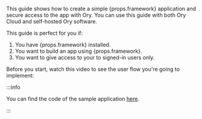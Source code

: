 
<p>
This guide shows how to create a simple {props.framework} application and secure access to the app with Ory. You can use this guide with both Ory Cloud and self-hosted Ory software.

</p>


This guide is perfect for you if:

<ol>

<li>You have {props.framework} installed.</li>
<li>You want to build an app using {props.framework}.</li>
<li>You want to give access to your to signed-in users only.</li>

</ol>

Before you start, watch this video to see the user flow you're going to implement:

<VideoEmbed mp4={props.mp4} webm={props.webm} />

:::info

You can find the code of the sample application [here](https://github.com/ory/docs/tree/master/code-examples/protect-page-login/).

:::